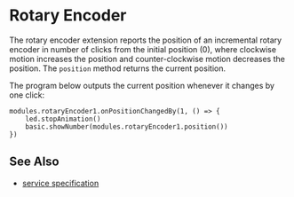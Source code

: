 # Rotary Encoder

The rotary encoder extension reports the position of an incremental
rotary encoder in number of clicks from the initial position (0),
where clockwise motion increases the position and counter-clockwise
motion decreases the position. 
The `position` method returns the current position. 

The program below outputs the current position whenever it changes by one click:

```blocks
modules.rotaryEncoder1.onPositionChangedBy(1, () => {
    led.stopAnimation()
    basic.showNumber(modules.rotaryEncoder1.position())
})
```

## See Also

- [service specification](/services/rotaryencoder/)
